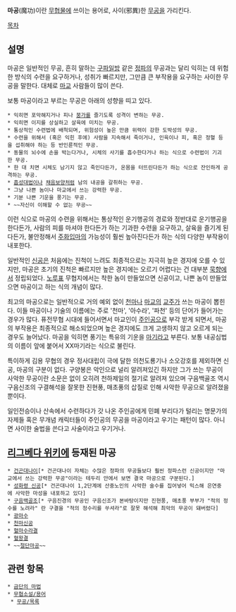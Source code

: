 '''마공'''(魔功)이란 [[무협물]]에 쓰이는 용어로, 사이(邪異)한 [[무공]]을 가리킨다.

[[목차]]
== 설명 ==
마공은 일반적인 무공, 흔히 말하는 [[구파일방]] 같은 [[정파]]의 무공과는 달리 익히는 데 위험한 방식의 수련을 요구하거나, 성취가 빠르지만, 그만큼 큰 부작용을 요구하는 사이한 무공을 말한다. 대체로 [[마교]] 사람들이 많이 쓴다.

보통 마공이라고 부르는 무공은 아래의 성향을 띠고 있다.

 * 익히면 포악해지거나 피나 [[붕가]]를 즐기도록 성격이 변하는 무공.
 * 익히면 이지를 상실하고 살육에 미치는 무공.
 * 통상적인 수련법에 배척되며, 위험성이 높은 만큼 위력이 강한 도박성의 무공.
 * 수련을 위해서 (혹은 익힌 후에) 사람을 지속해서 죽이거나, 인육이나 피, 혹은 정혈 등을 섭취해야 하는 등 반인륜적인 무공.
 * 동물의 뇌수에 손을 박는다거나, 시체의 사기를 흡수한다거나 하는 식으로 수련법이 기괴한 무공.
 * 한 대 치면 시체도 남기지 않고 죽인다든가, 온몸을 터뜨린다든가 하는 식으로 잔인하게 공격하는 무공.
 * [[흡성대법]]이나 [[채음보양]]처럼 남의 내공을 갈취하는 무공.
 * 그냥 나쁜 놈이나 마교에서 쓰는 강력한 무공.
 * 기분 나쁜 기운을 풍기는 무공.
 * ~~자신이 이해할 수 없는 무공~~

이런 식으로 마공의 수련을 위해서는 통상적인 운기행공의 경로와 정반대로 운기행공을 한다든가, 사람의 피를 마셔야 한다든가 하는 기과한 수련을 요구하고, 살육을 즐기게 된다든가, 불안정해서 [[주화입마]]의 가능성이 훨씬 높아진다든가 하는 식의 다양한 부작용이 내포한다.

일반적인 [[신공]]은 처음에는 진척이 느려도 최종적으로는 지극히 높은 경지에 오를 수 있지만, 마공은 초기의 진척은 빠르지만 높은 경지에는 오르기 어렵다는 건 대부분 [[묵향]]에서 정립되었다. [[노루표]] 무협지에서는 착한 놈이 만들었으면 신공이고, 나쁜 놈이 만들었으면 마공이고 하는 식의 개념이 많다.

최고의 마공으로는 일반적으로 거의 예외 없이 [[천마]]나 [[마교]]의 [[교주]]가 쓰는 마공이 뽑힌다. 이들 마공이나 기술의 이름에는 주로 '천마', '아수라', '파천' 등의 단어가 들어가는 경우가 많다. 퓨전무협 시대에 들어서면서 마교인이 [[주인공]]으로 부각 받게 되면서, 마공의 부작용은 최종적으로 해소되었으며 높은 경지에도 크게 고생하지 않고 오르게 되는 경우도 늘어났다. 마공을 익히면 풍기는 특유의 기운을 [[마기]]라고 부른다. 보통 내공심법의 이름이 앞에 붙어서 XX마기라는 식으로 불린다.

특이하게 김용 무협의 경우 정사대립이 극에 달한 의천도룡기나 소오강호를 제외하면 신공, 마공의 구분이 없다. 구양봉은 악인으로 널리 알려져있긴 하지만 그가 쓰는 무공이 사악한 무공이란 소문은 없이 오히려 천하제일의 절기로 알려져 있으며 구음백골조 역시 구음신조의 구결해석을 잘못한 진현풍, 매초풍의 삽질로 인해 사악한 무공으로 알려졌을 뿐이다.

일인전승이나 산속에서 수련하다가 갓 나온 주인공에게 민폐 부리다가 털리는 명문가의 자제들 혹은 무개념 캐릭터들이 주인공의 무공을 마공이라고 우기는 패턴이 많다. 아니면 사이한 술법을 쓴다고 사술이라고 우기거나.

== [[리그베다 위키]]에 등재된 마공 ==
 * [[건곤대나이]][* 건곤대나이 자체는 수많은 정파의 무공들보다 훨씬 정파스런 신공이지만 "마교에서 쓰는 강력한 무공"이라는 테두리 안에서 보면 결국 마공으로 구분된다.]
 * [[성화령 신공]][* 건곤대나이 1,2단계에 산중노인의 사악한 술수를 집어넣어 믹스해 은연중에 사악한 마성을 내포하고 있다]
 * [[구음백골조]][* 구음진경의 무공인 구음신조가 본바탕이지만 진현풍, 매초풍 부부가 "적의 정수를 노려라" 란 구결을 "적의 정수리를 쑤셔라"로 잘못 해석해 최악의 무공이 돼버렸다]
 * [[광마수]]
 * [[천마신공]]
 * [[혈마수라결]]
 * [[혈왕결]]
 * ~~[[절단마공]]~~

== 관련 항목 ==
 * [[금단의 마법]]
 * [[무협소설/용어]]
  * [[무공/목록]]
